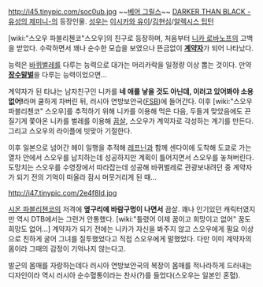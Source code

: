 http://i45.tinypic.com/soc0ub.jpg
~~[[베어 그릴스]]~~
[[DARKER THAN BLACK -유성의 제미니-]]의 등장인물. [[성우]]는 [[이시카와 유이]]/[[김현심]]/[[알렉시스 팁턴]]

[wiki:"스오우 파블리첸코"스오우]의 친구로 등장하며, 처음부터 [[니카 로바노프]]의 고백을 받았다. 수락하면서 꽤나 순수한 모습을 보였으나 뜬금없이 '''[[계약자]]'''가 되어 나타났다.

능력은 [[바퀴벌레]]를 다루는 능력으로 대가는 머리카락을 일정량 이상 뽑는 것이다. 만약 '''[[장수말벌]]'''을 다루는 능력이었으면...

계약자가 된 타냐는 남자친구인 니카를 '''네 애를 낳을 것도 아닌데, 이러고 있어봐야 소용없어!'''라며 쿨하게 차버린 뒤, 러시아 연방보안국([[FSB]])에 들어간다. 이후 [wiki:"스오우 파블리첸코" 스오우]를 추적하기 위해 니카를 이용해 먹은 다음, 두들겨 맞았음에도 끈질기게 쫓아온 니카를 벌레를 이용해 [[끔살]], 스오우가 계약자로 각성하는 계기를 만든다. 그리고 스오우의 라이플에 빗맞아 기절한다.

이후 일본으로 넘어간 헤이 일행을 추적해 [[레프닌]]과 함께 센다이에 도착해 도쿄로 가는 열차 안에서 스오우를 납치하는데 성공하지만 계획이 틀어지면서 스오우를 놓쳐버린다. 도망치는 스오우를 수영장에서 따라잡는데 성공해 바퀴벌레로 관광보내려던 중 계약자가 되기 전의 기억이 떠올라 잠시 머뭇거리게 된 때...

http://i47.tinypic.com/2e4f8ld.jpg

[[시온 파블리첸코]]의 저격에 '''옆구리에 바람구멍이 나면서''' 끔살. 꽤나 인기있던 캐릭터였지만 역시 DTB에서는 그런거 안통했다. [wiki:"틀렸어 이제 꿈이고 희망이고 없어" 꿈도 희망도 없어...] 계약자가 되기 전에는 니카가 자신을 봐주지 않고 스오우에게 필요 이상으로 친하게 굴어 그녀를 질투했었다고 직접 스오우에게 말했었다. 다만 이미 계약자의 몸이라 그때의 감정이 기억나지 않는다고.

발군의 몸매를 자랑하는데다 러시아 연방보안국의 복장이 몸매를 적나라하게 드러내는 디자인이라 역시 러시아 순수혈통이라는 찬사(?)를 들었다(스오우는 일본인 혼혈).
